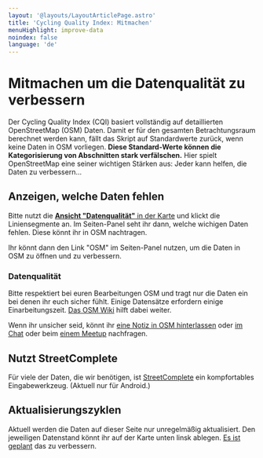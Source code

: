 ```yaml
---
layout: '@layouts/LayoutArticlePage.astro'
title: 'Cycling Quality Index: Mitmachen'
menuHighlight: improve-data
noindex: false
language: 'de'
---
```


# Mitmachen um die Datenqualität zu verbessern

Der Cycling Quality Index (CQI) basiert vollständig auf detaillierten OpenStreetMap (OSM) Daten. Damit er für den gesamten Betrachtungsraum berechnet werden kann, fällt das Skript auf Standardwerte zurück, wenn keine Daten in OSM vorliegen. **Diese Standard-Werte können die Kategorisierung von Abschnitten stark verfälschen.** Hier spielt OpenStreetMap eine seiner wichtigen Stärken aus: Jeder kann helfen, die Daten zu verbessern…

## Anzeigen, welche Daten fehlen

Bitte nutzt die [**Ansicht "Datenqualität"** in der Karte](http://localhost:4321/cqi/map/?anzeige=incompleteness) und klickt die Liniensegmente an. Im Seiten-Panel seht ihr dann, welche wichigen Daten fehlen. Diese könnt ihr in OSM nachtragen.

Ihr könnt dann den Link "OSM" im Seiten-Panel nutzen, um die Daten in OSM zu öffnen und zu verbessern.

### Datenqualität

Bitte respektiert bei euren Bearbeitungen OSM und tragt nur die Daten ein bei denen ihr euch sicher fühlt. Einige Datensätze erfordern einige Einarbeitungszeit. [Das OSM Wiki](https://wiki.openstreetmap.org/wiki/Main_Page) hilft dabei weiter.

Wenn ihr unsicher seid, könnt ihr [eine Notiz in OSM hinterlassen](https://www.openstreetmap.org/note/new#map=17/52.47416/13.41612&layers=N) oder [im Chat](https://wiki.openstreetmap.org/wiki/Berlin/Verkehrswende#Kontakt_und_Kommunikation) oder beim [einem Meetup](https://wiki.openstreetmap.org/wiki/Berlin/Verkehrswende#Meetups) nachfragen.

## Nutzt StreetComplete

Für viele der Daten, die wir benötigen, ist [StreetComplete](https://streetcomplete.app/) ein kompfortables Eingabewerkzeug. (Aktuell nur für Android.)

## Aktualisierungszyklen

Aktuell werden die Daten auf dieser Seite nur unregelmäßig aktualisiert. Den jeweiligen Datenstand könnt ihr auf der Karte unten linsk ablegen. [Es ist geplant](/cqi/posts/2024-03-23-next) das zu verbessern.

